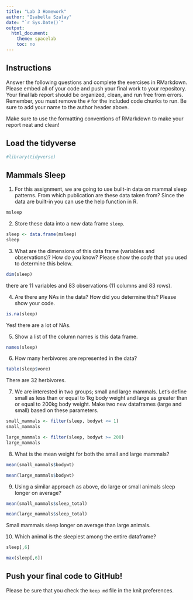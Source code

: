```yaml
---
title: "Lab 3 Homework"
author: "Isabella Szalay"
date: "`r Sys.Date()`"
output:
  html_document:
    theme: spacelab
    toc: no
---
```


## Instructions
Answer the following questions and complete the exercises in RMarkdown. Please embed all of your code and push your final work to your repository. Your final lab report should be organized, clean, and run free from errors. Remember, you must remove the `#` for the included code chunks to run. Be sure to add your name to the author header above.  

Make sure to use the formatting conventions of RMarkdown to make your report neat and clean!  

## Load the tidyverse
```r
#library(tidyverse)
```

## Mammals Sleep
1. For this assignment, we are going to use built-in data on mammal sleep patterns. From which publication are these data taken from? Since the data are built-in you can use the help function in R.
```r
msleep
```


2. Store these data into a new data frame `sleep`.
```r
sleep <- data.frame(msleep)
sleep
```


3. What are the dimensions of this data frame (variables and observations)? How do you know? Please show the *code* that you used to determine this below.  
```r
dim(sleep)
```
there are 11 variables and 83 observations (11 columns and 83 rows).


4. Are there any NAs in the data? How did you determine this? Please show your code.  
```r
is.na(sleep)
```
Yes! there are a lot of NAs.


5. Show a list of the column names is this data frame.
```r
names(sleep)
```


6. How many herbivores are represented in the data?  
```r
table(sleep$vore)
```
There are 32 herbivores.


7. We are interested in two groups; small and large mammals. Let's define small as less than or equal to 1kg body weight and large as greater than or equal to 200kg body weight. Make two new dataframes (large and small) based on these parameters.
```r
small_mammals <- filter(sleep, bodywt <= 1)
small_mammals
```

```r
large_mammals <- filter(sleep, bodywt >= 200)
large_mammals
```


8. What is the mean weight for both the small and large mammals?
```r
mean(small_mammals$bodywt)
```

```r
mean(large_mammals$bodywt)
```

9. Using a similar approach as above, do large or small animals sleep longer on average?  
```r
mean(small_mammals$sleep_total)
```

```r
mean(large_mammals$sleep_total)
```
Small mammals sleep longer on average than large animals.

10. Which animal is the sleepiest among the entire dataframe?
```r
sleep[,6]
```

```r
max(sleep[,6])
```


## Push your final code to GitHub!
Please be sure that you check the `keep md` file in the knit preferences.   